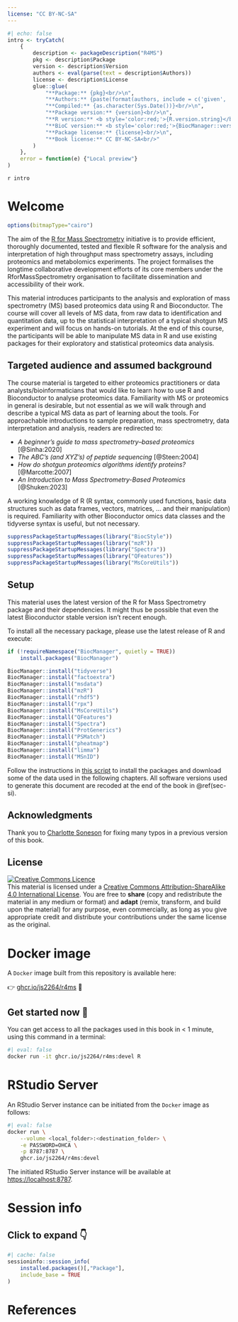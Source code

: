 ```yaml
---
license: "CC BY-NC-SA"
---
```


```r
#| echo: false
intro <- tryCatch(
    {
        description <- packageDescription("R4MS")
        pkg <- description$Package
        version <- description$Version
        authors <- eval(parse(text = description$Authors))
        license <- description$License
        glue::glue(
            "**Package:** {pkg}<br/>\n", 
            "**Authors:** {paste(format(authors, include = c('given', 'family', 'role')), collapse = ', ')}<br/>\n", 
            "**Compiled:** {as.character(Sys.Date())}<br/>\n", 
            "**Package version:** {version}<br/>\n", 
            "**R version:** <b style='color:red;'>{R.version.string}</b><br/>\n", 
            "**BioC version:** <b style='color:red;'>{BiocManager::version()}</b><br/>\n", 
            "**Package license:** {license}<br/>\n",
            "**Book license:** CC BY-NC-SA<br/>"
        )
    }, 
    error = function(e) {"Local preview"}
)
```

`r intro`

# Welcome {-}

```r
options(bitmapType="cairo")
```

The aim of the [R for Mass
Spectrometry](https://www.rformassspectrometry.org/) initiative is to
provide efficient, thoroughly documented, tested and flexible R
software for the analysis and interpretation of high throughput mass
spectrometry assays, including proteomics and metabolomics
experiments. The project formalises the longtime collaborative
development efforts of its core members under the RforMassSpectrometry
organisation to facilitate dissemination and accessibility of their
work.

This material introduces participants to the analysis and exploration
of mass spectrometry (MS) based proteomics data using R and
Bioconductor. The course will cover all levels of MS data, from raw
data to identification and quantitation data, up to the statistical
interpretation of a typical shotgun MS experiment and will focus on
hands-on tutorials. At the end of this course, the participants will
be able to manipulate MS data in R and use existing packages for their
exploratory and statistical proteomics data analysis.

## Targeted audience and assumed background  {-}

The course material is targeted to either proteomics practitioners or
data analysts/bioinformaticians that would like to learn how to use R
and Bioconductor to analyse proteomics data. Familiarity with MS or
proteomics in general is desirable, but not essential as we will walk
through and describe a typical MS data as part of learning about the
tools. For approachable introductions to sample preparation, mass
spectrometry, data interpretation and analysis, readers are redirected
to:

- *A beginner's guide to mass spectrometry–based proteomics* [@Sinha:2020]
- *The ABC's (and XYZ's) of peptide sequencing* [@Steen:2004]
- *How do shotgun proteomics algorithms identify proteins?* [@Marcotte:2007]
- *An Introduction to Mass Spectrometry-Based Proteomics* [@Shuken:2023]

A working knowledge of R (R syntax, commonly used functions, basic
data structures such as data frames, vectors, matrices, ... and their
manipulation) is required. Familiarity with other Bioconductor omics
data classes and the tidyverse syntax is useful, but not necessary.

```r
suppressPackageStartupMessages(library("BiocStyle"))
suppressPackageStartupMessages(library("mzR"))
suppressPackageStartupMessages(library("Spectra"))
suppressPackageStartupMessages(library("QFeatures"))
suppressPackageStartupMessages(library("MsCoreUtils"))
```

## Setup {-}

This material uses the latest version of the R for Mass Spectrometry
package and their dependencies. It might thus be possible that even
the latest Bioconductor stable version isn't recent enough.

To install all the necessary package, please use the latest release of
R and execute:

```r
if (!requireNamespace("BiocManager", quietly = TRUE))
    install.packages("BiocManager")

BiocManager::install("tidyverse")
BiocManager::install("factoextra")
BiocManager::install("msdata")
BiocManager::install("mzR")
BiocManager::install("rhdf5")
BiocManager::install("rpx")
BiocManager::install("MsCoreUtils")
BiocManager::install("QFeatures")
BiocManager::install("Spectra")
BiocManager::install("ProtGenerics")
BiocManager::install("PSMatch")
BiocManager::install("pheatmap")
BiocManager::install("limma")
BiocManager::install("MSnID")
```

Follow the instructions in [this
script](https://gist.github.com/lgatto/b1875458ed4e478ff6e87ce3b346352e)
to install the packages and download some of the data used in the
following chapters. All software versions used to generate this
document are recoded at the end of the book in \@ref(sec-si).

## Acknowledgments {-}

Thank you to [Charlotte Soneson](https://github.com/csoneson) for
fixing many typos in a previous version of this book.

## License {-}

<a rel="license"
href="http://creativecommons.org/licenses/by-sa/4.0/"><img
alt="Creative Commons Licence" style="border-width:0"
src="https://i.creativecommons.org/l/by-sa/4.0/88x31.png" /></a><br
/>This material is licensed under a <a rel="license"
href="http://creativecommons.org/licenses/by-sa/4.0/">Creative Commons
Attribution-ShareAlike 4.0 International License</a>. You are free to
**share** (copy and redistribute the material in any medium or format)
and **adapt** (remix, transform, and build upon the material) for any
purpose, even commercially, as long as you give appropriate credit and
distribute your contributions under the same license as the original.


# Docker image {-}

A `Docker` image built from this repository is available here: 

👉 [ghcr.io/js2264/r4ms](https://ghcr.io/js2264/r4ms) 🐳

::: {.callout-tip icon='true'}
## Get started now 🎉

You can get access to all the packages used in this book in < 1 minute, 
using this command in a terminal: 

```sh
#| eval: false
docker run -it ghcr.io/js2264/r4ms:devel R
```

:::

# RStudio Server {-}

An RStudio Server instance can be initiated from the `Docker` image as follows: 

```sh
#| eval: false
docker run \
    --volume <local_folder>:<destination_folder> \
    -e PASSWORD=OHCA \
    -p 8787:8787 \
    ghcr.io/js2264/r4ms:devel
```

The initiated RStudio Server instance will be available at 
[https://localhost:8787](https://localhost:8787).

# Session info {-}

::: {.callout-note collapse="true"}

## Click to expand 👇

```r
#| cache: false
sessioninfo::session_info(
    installed.packages()[,"Package"], 
    include_base = TRUE
)
```

:::

# References {-}
